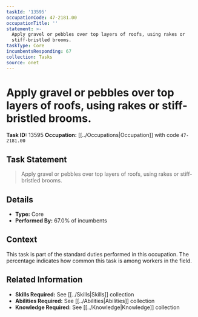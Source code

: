 ```yaml
---
taskId: '13595'
occupationCode: 47-2181.00
occupationTitle: ''
statement: >-
  Apply gravel or pebbles over top layers of roofs, using rakes or
  stiff-bristled brooms.
taskType: Core
incumbentsResponding: 67
collection: Tasks
source: onet
---
```

# Apply gravel or pebbles over top layers of roofs, using rakes or stiff-bristled brooms.

**Task ID:** 13595
**Occupation:** [[../Occupations|Occupation]] with code `47-2181.00`

## Task Statement

> Apply gravel or pebbles over top layers of roofs, using rakes or stiff-bristled brooms.

## Details

- **Type:** Core
- **Performed By:** 67.0% of incumbents

## Context

This task is part of the standard duties performed in this occupation. The percentage indicates how common this task is among workers in the field.

## Related Information

- **Skills Required:** See [[../Skills|Skills]] collection
- **Abilities Required:** See [[../Abilities|Abilities]] collection
- **Knowledge Required:** See [[../Knowledge|Knowledge]] collection
